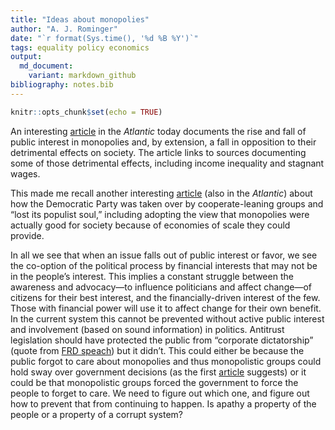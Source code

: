 ```yaml
---
title: "Ideas about monopolies"
author: "A. J. Rominger"
date: "`r format(Sys.time(), '%d %B %Y')`"
tags: equality policy economics
output: 
  md_document:
    variant: markdown_github
bibliography: notes.bib
---
```


```r
knitr::opts_chunk$set(echo = TRUE)
```

An interesting [article](https://www.theatlantic.com/business/archive/2017/06/word-monopoly-antitrust/530169/?utm_source=feed) in the *Atlantic* today documents the rise and fall of public interest in monopolies and, by extension, a fall in opposition to their detrimental effects on society.  The article links to sources documenting some of those detrimental effects, including income inequality and stagnant wages.

This made me recall another interesting [article](https://www.theatlantic.com/politics/archive/2016/10/how-democrats-killed-their-populist-soul/504710/) (also in the *Atlantic*) about how the Democratic Party was taken over by cooperate-leaning groups and "lost its populist soul," including adopting the view that monopolies were actually good for society because of economies of scale they could provide.

In all we see that when an issue falls out of public interest or favor, we see the co-option of the political process by financial interests that may not be in the people's interest.  This implies a constant struggle between the awareness and advocacy---to influence politicians and affect change---of citizens for their best interest, and the financially-driven interest of the few.  Those with financial power will use it to affect change for their own benefit.  In the current system this cannot be prevented without active public interest and involvement (based on sound information) in politics.  Antitrust legislation should have protected the public from "corporate dictatorship" (quote from [FRD speach](http://www.presidency.ucsb.edu/ws/?pid=15314)) but it didn't.  This could either be because the public forgot to care about monopolies and thus monopolistic groups could hold sway over government decisions (as the first [article](https://www.theatlantic.com/business/archive/2017/06/word-monopoly-antitrust/530169/?utm_source=feed) suggests) or it could be that monopolistic groups forced the government to force the people to forget to care.  We need to figure out which one, and figure out how to prevent that from continuing to happen.  Is apathy a property of the people or a property of a corrupt system?
